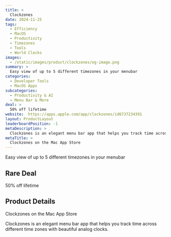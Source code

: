 ```yaml
---
title: >
  Clockzones
date: 2024-11-25
tags:
  - Efficiency
  - MacOS
  - Productivity
  - Timezones
  - Tools
  - World Clocks
images:
  - /static/images/product/clockzones/og-image.png
summary: >
  Easy view of up to 5 different timezones in your menubar
categories:
  - Developer Tools
  - MacOS Apps
subcategories:
  - Productivity & AI
  - Menu Bar & More
deal: >
  50% off lifetime
website:  https://apps.apple.com/app/clockzones/id6737234391
layout: ProductLayout
leaderboardPosition: -1
metaDescription: >
  Clockzones is an elegant menu bar app that helps you track time across different time zones with beautiful analog clocks.
metaTitle: >
  ‎Clockzones on the Mac App Store
---
```

Easy view of up to 5 different timezones in your menubar

## Rare Deal

50% off lifetime

## Product Details

‎Clockzones on the Mac App Store

Clockzones is an elegant menu bar app that helps you track time across different time zones with beautiful analog clocks.
